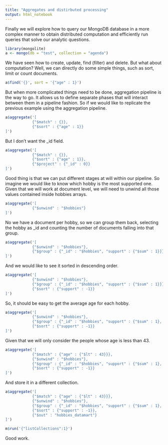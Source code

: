 ```yaml
---
title: "Aggregates and distirbuted processing"
output: html_notebook
---
```


Finally we will explore how to query our MongoDB database in a more complex manner to obtain distributed computation and efficiently run queries that solve our analytic questions.

```r
library(mongolite)
a <- mongo(db = "test", collection = "agenda")
```

We have seen how to create, update, find (filter) and delete. But what about computation? Well, we can directly do some simple things, such as sort, limit or count documents.

```r
a$find('{}', sort = '{"age" : 1}')
```
But when more complicated things need to be done, aggregation pipeline is the way to go. It allows us to define separate phases that will interact between them in a pipeline fashion. So if we would like to replicate the previous example using the aggregation pipeline.

```r
a$aggregate('[
            {"$match" : {}},
            {"$sort" : {"age" : 1}}
]')
```

But I don't want the _id field.

```r
a$aggregate('[
            {"$match" : {}},
            {"$sort" : {"age" : 1}},
            {"$project" : {"_id" : 0}}
]')
```

Good thing is that we can put different stages at will within our pipeline. So imagine we would like to know which hobby is the most supported one. Given that we will work at document level, we will need to unwind all those values contained inside hobbies arrays.

```r
a$aggregate('[
            {"$unwind" : "$hobbies"}
]')
```

No we have a document per hobby, so we can group them back, selecting the hobby as _id and counting the number of documents falling into that group.

```r
a$aggregate('[
            {"$unwind" : "$hobbies"},
            {"$group" : {"_id" : "$hobbies", "support" : {"$sum" : 1}}}
]')
```

And we would like to see it sorted in descending order.

```r
a$aggregate('[
            {"$unwind" : "$hobbies"},
            {"$group" : {"_id" : "$hobbies", "support" : {"$sum" : 1}}},
            {"$sort" : {"support" : -1}}
]')
```

So, it should be easy to get the average age for each hobby.

```r
a$aggregate('[
            {"$unwind" : "$hobbies"},
            {"$group" : {"_id" : "$hobbies", "support" : {"$sum" : 1}, "avg_age" : {"$avg" : "$age"}}},
            {"$sort" : {"support" : -1}}
]')
```

Given that we will only consider the people whose age is less than 43.

```r
a$aggregate('[
            {"$match" : {"age" : {"$lt" : 43}}},
            {"$unwind" : "$hobbies"},
            {"$group" : {"_id" : "$hobbies", "support" : {"$sum" : 1}, "avg_age" : {"$avg" : "$age"}}},
            {"$sort" : {"support" : -1}}
]')
```
And store it in a different collection.

```r
a$aggregate('[
            {"$match" : {"age" : {"$lt" : 43}}},
            {"$unwind" : "$hobbies"},
            {"$group" : {"_id" : "$hobbies", "support" : {"$sum" : 1}, "avg_age" : {"$avg" : "$age"}}},
            {"$sort" : {"support" : -1}},
            {"$out" : "hobbies_datamart"}
]')
```

```r
m$run('{"listCollections":1}')
```

Good work.